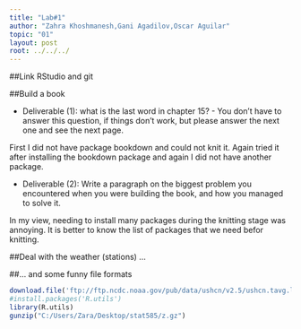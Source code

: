 ```yaml
---
title: "Lab#1"
author: "Zahra Khoshmanesh,Gani Agadilov,Oscar Aguilar"
topic: "01"
layout: post
root: ../../../
---
```

##Link RStudio and git

##Build a book

* Deliverable (1): what is the last word in chapter 15? - You don't have to answer this question, if things don't work, but please answer the next one and see the next page.

First I did not have package bookdown and could not knit it. 
Again tried it after installing the bookdown package and again I did not have another package.

* Deliverable (2): Write a paragraph on the biggest problem you encountered when you were building the book, and how you managed to solve it.

In my view, needing to install many packages during the knitting stage was annoying. 
It is better to know the list of packages that we need befor knitting.

##Deal with the weather (stations) ...



##... and some funny file formats

```r
download.file('ftp://ftp.ncdc.noaa.gov/pub/data/ushcn/v2.5/ushcn.tavg.latest.raw.tar.gz', "C:/Users/Zara/Desktop/stat585/z.gz", method = "auto", quiet=FALSE)
#install.packages('R.utils')
library(R.utils)
gunzip("C:/Users/Zara/Desktop/stat585/z.gz")
```
